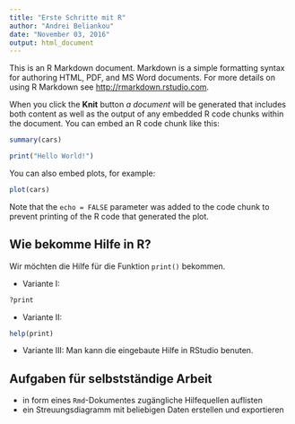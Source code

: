 ```yaml
---
title: "Erste Schritte mit R"
author: "Andrei Beliankou"
date: "November 03, 2016"
output: html_document
---
```


This is an R Markdown document. Markdown is a simple formatting syntax for authoring HTML, PDF, and MS Word documents. For more details on using R Markdown see <http://rmarkdown.rstudio.com>.

When you click the **Knit** button _a document_ will be generated that includes both content as well as the output of any embedded R code chunks within the document. You can embed an R code chunk like this:

```r
summary(cars)
```
```r
print("Hello World!")
```

You can also embed plots, for example:

```r
plot(cars)
```

Note that the `echo = FALSE` parameter was added to the code chunk to prevent printing of the R code that generated the plot.

## Wie bekomme Hilfe in R?

Wir möchten die Hilfe für die Funktion `print()` bekommen.

- Variante I:
```r
?print
```

- Variante II:
```r
help(print)
```

- Variante III:
Man kann die eingebaute Hilfe in RStudio benuten.

## Aufgaben für selbstständige Arbeit

- in form eines `Rmd`-Dokumentes zugängliche Hilfequellen auflisten
- ein Streuungsdiagramm mit beliebigen Daten erstellen und exportieren
